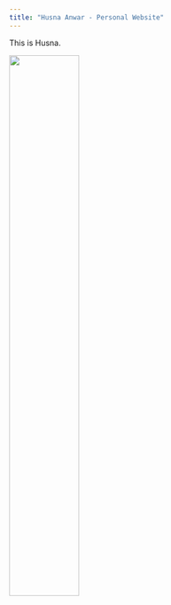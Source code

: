 ```yaml
---
title: "Husna Anwar - Personal Website"
---
```


This is Husna.

<img src="files/Husna.jpeg" style="width:50%">

